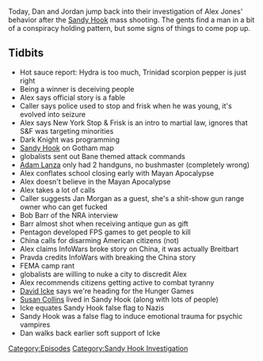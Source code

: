 {{DEFAULTSORT:
    #_EPISODE_0272:December 20, 2012
}}{{Episode
    | title           = December 20, 2012
    | caption         = Listen to this episode on [https://knowledgefight.libsyn.com/knowledge-fight-december-20-2012 Libsyn] [https://open.spotify.com/episode/3sISutsjhYgWK656Qrqo2U Spotify], Read the [[Transcript/272: December 20, 2012|Unofficial Transcript]]
    | episodeNumber   = 272
    | length          = 01:18:23
    | airDate         = March 6, 2019
    | coverageDate    = December 20, 2012
    | episodeType     = [[:Category:Sandy Hook Investigation|Sandy Hook Investigation]]
    | appearance      = [[David Icke]], [[Bob Barr]], [[Jan Morgan]], [[Susan Collins]]
    | oocDrop         = We're in a pickle
    | previousEpisode = [[271: The Serpent Loves Word Games]]
    | nextEpisode     = [[273: March 5-6, 2019]]
}}

{{Stub}}

Today, Dan and Jordan jump back into their investigation of Alex Jones' behavior after the [[The Sandy Hook Elementary Massacre|Sandy Hook]] mass shooting. The gents find a man in a bit of a conspiracy holding pattern, but some signs of things to come pop up.

==Tidbits==

*Hot sauce report: Hydra is too much, Trinidad scorpion pepper is just right
*Being a winner is deceiving people
*Alex says official story is a fable
*Caller says police used to stop and frisk when he was young, it's evolved into seizure
*Alex says New York Stop & Frisk is an intro to martial law, ignores that S&F was targeting minorities
*Dark Knight was programming
*[[The Sandy Hook Elementary Massacre|Sandy Hook]] on Gotham map
*globalists sent out Bane themed attack commands
*[[Adam Lanza]] only had 2 handguns, no bushmaster (completely wrong)
*Alex conflates school closing early with Mayan Apocalypse
*Alex doesn't believe in the Mayan Apocalypse
*Alex takes a lot of calls
*Caller suggests Jan Morgan as a guest, she's a shit-show gun range owner who can get fucked
*Bob Barr of the NRA interview
*Barr almost shot when receiving antique gun as gift
*Pentagon developed FPS games to get people to kill
*China calls for disarming American citizens (not)
*Alex claims InfoWars broke story on China, it was actually Breitbart
*Pravda credits InfoWars with breaking the China story
*FEMA camp rant
*globalists are willing to nuke a city to discredit Alex
*Alex recommends citizens getting active to combat tyranny
*[[David Icke]] says we're heading for the Hunger Games
*[[Susan Collins]] lived in Sandy Hook (along with lots of people)
*Icke equates Sandy Hook false flag to Nazis
*Sandy Hook was a false flag to induce emotional trauma for psychic vampires
*Dan walks back earlier soft support of Icke

[[Category:Episodes]]
[[Category:Sandy Hook Investigation]]
